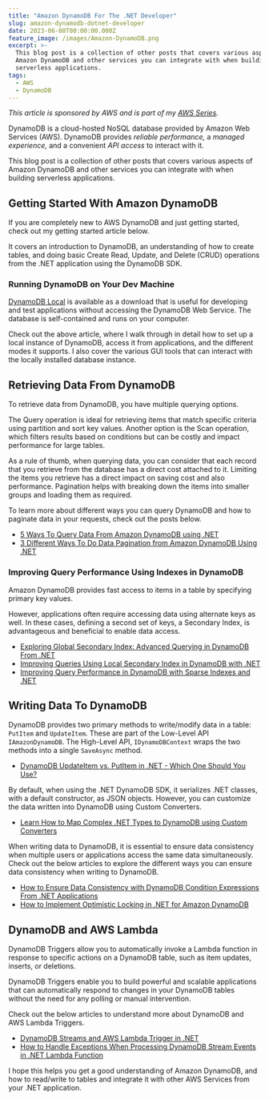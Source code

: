 ```yaml
---
title: "Amazon DynamoDB For The .NET Developer"
slug: amazon-dynamodb-dotnet-developer
date: 2023-06-08T00:00:00.000Z
feature_image: /images/Amazon-DynamoDB.png
excerpt: >-
  This blog post is a collection of other posts that covers various aspects of
  Amazon DynamoDB and other services you can integrate with when building
  serverless applications.
tags:
  - AWS
  - DynamoDB
---
```

_This article is sponsored by AWS and is part of my [AWS Series](/blog/tag/aws/)._

DynamoDB is a cloud-hosted NoSQL database provided by Amazon Web Services (AWS). DynamoDB provides _reliable performance,_ a _managed experience,_ and a convenient _API access_ to interact with it.

This blog post is a collection of other posts that covers various aspects of Amazon DynamoDB and other services you can integrate with when building serverless applications.

## Getting Started With Amazon DynamoDB

If you are completely new to AWS DynamoDB and just getting started, check out my getting started article below.

<BlogLink
  href="/blog/aws-dynamodb-net-core/"
  title="AWS DynamoDB For The .NET Developer: How To Easily Get Started"
  description="Learn how to get started with AWS DynamoDB with .NET Core by updating the default ASP NET Web API template to use DynamoDB as it’s data store. We will learn to do basic Creat, Read, Update and Delete operations from the API."
  authorImage="/images/logo-512x512.png"
  authorName="Rahul Nath"
  authorTitle="Rahul Pulikkot Nath"
  featureImage="/images/aws_dynamodb.jpg"
/>

It covers an introduction to DynamoDB, an understanding of how to create tables, and doing basic Create Read, Update, and Delete (CRUD) operations from the .NET application using the DynamoDB SDK.  

### Running DynamoDB on Your Dev Machine

[DynamoDB Local](https://docs.aws.amazon.com/amazondynamodb/latest/developerguide/DynamoDBLocal.html?ref=rahulpnath.com) is available as a download that is useful for developing and test applications without accessing the DynamoDB Web Service. The database is self-contained and runs on your computer.

<BlogLink
  href="/blog/aws-dynamodb-local/"
  title="How to Run and Access DynamoDB Local For Easy Development and Testing"
  description="Learn how to set up and run DynamoDB database on your local development machine. We’ll see how to connect using AWS CLI, from .NET application and using GUI tools like Dynobase and NoSQL Workbench."
  authorImage="/images/logo-512x512.png"
  authorName="Rahul Nath"
  authorTitle="Rahul Pulikkot Nath"
  featureImage="/images/laptop_developer.jpg"
/>

Check out the above article, where I walk through in detail how to set up a local instance of DynamoDB, access it from applications, and the different modes it supports. I also cover the various GUI tools that can interact with the locally installed database instance.

## Retrieving Data From DynamoDB

To retrieve data from DynamoDB, you have multiple querying options.

The Query operation is ideal for retrieving items that match specific criteria using partition and sort key values. Another option is the Scan operation, which filters results based on conditions but can be costly and impact performance for large tables.

As a rule of thumb, when querying data, you can consider that each record that you retrieve from the database has a direct cost attached to it. Limiting the items you retrieve has a direct impact on saving cost and also performance. Pagination helps with breaking down the items into smaller groups and loading them as required.

To learn more about different ways you can query DynamoDB and how to paginate data in your requests, check out the posts below.

-   [5 Ways To Query Data From Amazon DynamoDB using .NET](/blog/dynamodb-querying-dotnet/)
-   [3 Different Ways To Do Data Pagination from Amazon DynamoDB Using .NET](/blog/dynamodb-pagination/)

### Improving Query Performance Using Indexes in DynamoDB

Amazon DynamoDB provides fast access to items in a table by specifying primary key values.

However, applications often require accessing data using alternate keys as well. In these cases, defining a second set of keys, a Secondary Index, is advantageous and beneficial to enable data access.

-   [Exploring Global Secondary Index: Advanced Querying in DynamoDB From .NET](/blog/dynamodb-global-secondary-index-gsi/)
-   [Improving Queries Using Local Secondary Index in DynamoDB with .NET](/blog/local-secondary-index-dynamodb/)
-   [Improving Query Performance in DynamoDB with Sparse Indexes and .NET](/blog/dynamodb-sparse-index-dotnet/)

## Writing Data To DynamoDB

DynamoDB provides two primary methods to write/modify data in a table: `PutItem` and `UpdateItem`. These are part of the Low-Level API `IAmazonDynamoDB`. The High-Level API, `IDynamoDBContext` wraps the two methods into a single `SaveAsync` method.

-   [DynamoDB UpdateItem vs. PutItem in .NET - Which One Should You Use?](/blog/dynamodb-putitem-vs-updateitem-whats-the-difference/)

By default, when using the .NET DynamoDB SDK, it serializes .NET classes, with a default constructor, as JSON objects. However, you can customize the data written into DynamoDB using Custom Converters.

-   [Learn How to Map Complex .NET Types to DynamoDB using Custom Converters](/blog/dynamodb-custom-converters-dotnet/)

When writing data to DynamoDB, it is essential to ensure data consistency when multiple users or applications access the same data simultaneously. Check out the below articles to explore the different ways you can ensure data consistency when writing to DynamoDB.

-   [How to Ensure Data Consistency with DynamoDB Condition Expressions From .NET Applications](/blog/dynamodb-condition-expressions-dotnet/)
-   [How to Implement Optimistic Locking in .NET for Amazon DynamoDB](/blog/dynamodb-optimistic-locking/)

## DynamoDB and AWS Lambda

DynamoDB Triggers allow you to automatically invoke a Lambda function in response to specific actions on a DynamoDB table, such as item updates, inserts, or deletions.

DynamoDB Triggers enable you to build powerful and scalable applications that can automatically respond to changes in your DynamoDB tables without the need for any polling or manual intervention.

Check out the below articles to understand more about DynamoDB and AWS Lambda Triggers.

-   [DynamoDB Streams and AWS Lambda Trigger in .NET](/blog/aws-dynamodb-streams-lambda-triggers-dotnet/)
-   [How to Handle Exceptions When Processing DynamoDB Stream Events in .NET Lambda Function](/blog/aws-dynamodb-streams-lambda-triggers-exception-handling-dotnet/)

I hope this helps you get a good understanding of Amazon DynamoDB, and how to read/write to tables and integrate it with other AWS Services from your .NET application.
